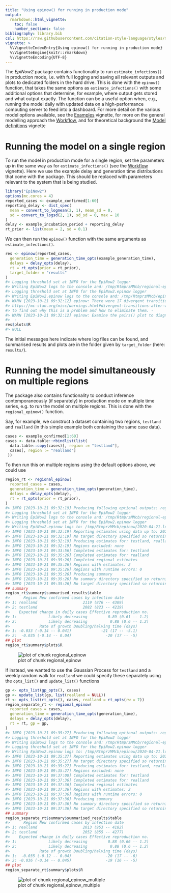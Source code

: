 ```yaml
---
title: "Using epinow() for running in production mode"
output:
  rmarkdown::html_vignette:
    toc: false
    number_sections: false
bibliography: library.bib
csl: https://raw.githubusercontent.com/citation-style-language/styles/master/apa-numeric-superscript-brackets.csl
vignette: >
  %\VignetteIndexEntry{Using epinow() for running in production mode}
  %\VignetteEngine{knitr::rmarkdown}
  %\VignetteEncoding{UTF-8}
---
```




The _EpiNow2_ package contains functionality to run `estimate_infections()` in production mode, i.e. with full logging and saving all relevant outputs and plots to dedicated folders in the hard drive.
This is done with the `epinow()` function, that takes the same options as `estimate_infections()` with some additional options that determine, for example, where output gets stored and what output exactly.
The function can be a useful option when, e.g., running the model daily with updated data on a high-performance computing server to feed into a dashboard.
For more detail on the various model options available, see the [Examples](estimate_infections_options.html) vignette, for more on the general modelling approach the [Workflow](estimate_infections_workflow.html), and for theoretical background the [Model definitions](estimate_infections.html) vignette

# Running the model on a single region

To run the model in production mode for a single region, set the parameters up in the same way as for `estimate_infections()` (see the [Workflow](estimate_infections_workflow.html) vignette).
Here we use the example delay and generation time distributions that come with the package.
This should be replaced with parameters relevant to the system that is being studied.


```r
library("EpiNow2")
options(mc.cores = 4)
reported_cases <- example_confirmed[1:60]
reporting_delay <- dist_spec(
  mean = convert_to_logmean(2, 1), mean_sd = 0,
  sd = convert_to_logsd(2, 1), sd_sd = 0, max = 10
)
delay <- example_incubation_period + reporting_delay
rt_prior <- list(mean = 2, sd = 0.1)
```

We can then run the `epinow()` function with the same arguments as `estimate_infections()`.


```r
res <- epinow(reported_cases,
  generation_time = generation_time_opts(example_generation_time),
  delays = delay_opts(delay),
  rt = rt_opts(prior = rt_prior),
  target_folder = "results"
)
#> Logging threshold set at INFO for the EpiNow2 logger
#> Writing EpiNow2 logs to the console and: /tmp/RtmprzMMcb/regional-epinow/2020-04-21.log
#> Logging threshold set at INFO for the EpiNow2.epinow logger
#> Writing EpiNow2.epinow logs to the console and: /tmp/RtmprzMMcb/epinow/2020-04-21.log
#> WARN [2023-10-21 09:32:12] epinow: There were 17 divergent transitions after warmup. See
#> https://mc-stan.org/misc/warnings.html#divergent-transitions-after-warmup
#> to find out why this is a problem and how to eliminate them. - 
#> WARN [2023-10-21 09:32:12] epinow: Examine the pairs() plot to diagnose sampling problems
#>  -
res$plots$R
#> NULL
```

The initial messages here indicate where log files can be found, and summarised results and plots are in the folder given by `target_folder` (here: `results/`).

# Running the model simultaneously on multiple regions

The package also contains functionality to conduct inference contemporaneously (if separately) in production mode on multiple time series, e.g. to run the model on multiple regions.
This is done with the `regional_epinow()` function.

Say, for example, we construct a dataset containing two regions, `testland` and `realland` (in this simple example both containing the same case data).


```r
cases <- example_confirmed[1:60]
cases <- data.table::rbindlist(list(
  data.table::copy(cases)[, region := "testland"],
  cases[, region := "realland"]
 ))
```

To then run this on multiple regions using the default options above, we could use


```r
region_rt <- regional_epinow(
  reported_cases = cases,
  generation_time = generation_time_opts(generation_time),
  delays = delay_opts(delay),
  rt = rt_opts(prior = rt_prior),
)
#> INFO [2023-10-21 09:32:19] Producing following optional outputs: regions, summary, samples, plots, latest
#> Logging threshold set at INFO for the EpiNow2 logger
#> Writing EpiNow2 logs to the console and: /tmp/RtmprzMMcb/regional-epinow/2020-04-21.log
#> Logging threshold set at INFO for the EpiNow2.epinow logger
#> Writing EpiNow2.epinow logs to: /tmp/RtmprzMMcb/epinow/2020-04-21.log
#> INFO [2023-10-21 09:32:19] Reporting estimates using data up to: 2020-04-21
#> INFO [2023-10-21 09:32:19] No target directory specified so returning output
#> INFO [2023-10-21 09:32:19] Producing estimates for: testland, realland
#> INFO [2023-10-21 09:32:19] Regions excluded: none
#> INFO [2023-10-21 09:33:56] Completed estimates for: testland
#> INFO [2023-10-21 09:35:26] Completed estimates for: realland
#> INFO [2023-10-21 09:35:26] Completed regional estimates
#> INFO [2023-10-21 09:35:26] Regions with estimates: 2
#> INFO [2023-10-21 09:35:26] Regions with runtime errors: 0
#> INFO [2023-10-21 09:35:26] Producing summary
#> INFO [2023-10-21 09:35:26] No summary directory specified so returning summary output
#> INFO [2023-10-21 09:35:26] No target directory specified so returning timings
## summary
region_rt$summary$summarised_results$table
#>      Region New confirmed cases by infection date
#> 1: realland                    2119 (876 -- 4309)
#> 2: testland                    2082 (823 -- 4219)
#>    Expected change in daily cases Effective reproduction no.
#> 1:              Likely decreasing         0.89 (0.61 -- 1.2)
#> 2:              Likely decreasing          0.88 (0.6 -- 1.2)
#>             Rate of growth Doubling/halving time (days)
#> 1: -0.033 (-0.14 -- 0.041)             -21 (17 -- -5.1)
#> 2:  -0.035 (-0.14 -- 0.04)               -20 (17 -- -5)
## plot
region_rt$summary$plots$R
```

![plot of chunk regional_epinow](figure/regional_epinow-1.png)

If instead, we wanted to use the Gaussian Process for `testland` and a weekly random walk for `realland` we could specify these separately using the `opts_list()` and `update_list()` functions


```r
gp <- opts_list(gp_opts(), cases)
gp <- update_list(gp, list(realland = NULL))
rt <- opts_list(rt_opts(), cases, realland = rt_opts(rw = 7))
region_separate_rt <- regional_epinow(
  reported_cases = cases,
  generation_time = generation_time_opts(generation_time),
  delays = delay_opts(delay),
  rt = rt, gp = gp,
)
#> INFO [2023-10-21 09:35:27] Producing following optional outputs: regions, summary, samples, plots, latest
#> Logging threshold set at INFO for the EpiNow2 logger
#> Writing EpiNow2 logs to the console and: /tmp/RtmprzMMcb/regional-epinow/2020-04-21.log
#> Logging threshold set at INFO for the EpiNow2.epinow logger
#> Writing EpiNow2.epinow logs to: /tmp/RtmprzMMcb/epinow/2020-04-21.log
#> INFO [2023-10-21 09:35:27] Reporting estimates using data up to: 2020-04-21
#> INFO [2023-10-21 09:35:27] No target directory specified so returning output
#> INFO [2023-10-21 09:35:27] Producing estimates for: testland, realland
#> INFO [2023-10-21 09:35:27] Regions excluded: none
#> INFO [2023-10-21 09:37:00] Completed estimates for: testland
#> INFO [2023-10-21 09:37:36] Completed estimates for: realland
#> INFO [2023-10-21 09:37:36] Completed regional estimates
#> INFO [2023-10-21 09:37:36] Regions with estimates: 2
#> INFO [2023-10-21 09:37:36] Regions with runtime errors: 0
#> INFO [2023-10-21 09:37:36] Producing summary
#> INFO [2023-10-21 09:37:36] No summary directory specified so returning summary output
#> INFO [2023-10-21 09:37:36] No target directory specified so returning timings
## summary
region_separate_rt$summary$summarised_results$table
#>      Region New confirmed cases by infection date
#> 1: realland                    2013 (953 -- 4182)
#> 2: testland                    2052 (855 -- 4277)
#>    Expected change in daily cases Effective reproduction no.
#> 1:              Likely decreasing         0.88 (0.66 -- 1.2)
#> 2:              Likely decreasing          0.88 (0.6 -- 1.2)
#>             Rate of growth Doubling/halving time (days)
#> 1:  -0.035 (-0.12 -- 0.04)               -20 (17 -- -6)
#> 2: -0.036 (-0.14 -- 0.045)               -19 (16 -- -5)
## plot
region_separate_rt$summary$plots$R
```

![plot of chunk regional_epinow_multiple](figure/regional_epinow_multiple-1.png)
